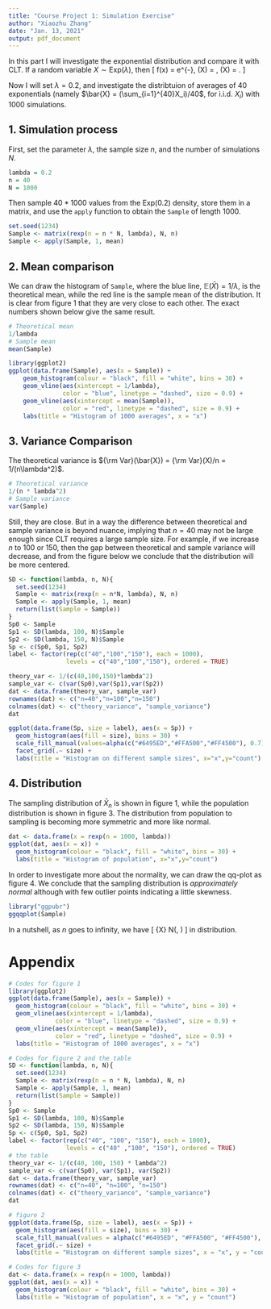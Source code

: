 ```yaml
---
title: "Course Project 1: Simulation Exercise"
author: "Xiaozhu Zhang"
date: "Jan. 13, 2021"
output: pdf_document
---
```


In this part I will investigate the exponential distribution and compare it with CLT. If a random variable $X\sim \text{Exp}(\lambda)$, then
\[ f(x) = \lambda e^{-\lambda}, \quad \mathbb{E}(X) = \frac{1}{\lambda}, \quad {\rm Var}(X) = \frac{1}{\lambda^2}.   \]

Now I will set $\lambda=0.2$, and investigate the distribtuion of averages of 40 exponentials (namely $\bar{X} = (\sum_{i=1}^{40}X_i)/40$, for i.i.d. $X_i$) with 1000 simulations. 

## 1. Simulation process
First, set the parameter $\lambda$, the sample size $n$, and the number of simulations $N$.
```r
lambda = 0.2
n = 40
N = 1000
```

Then sample $40*1000$ values from the $\text{Exp}(0.2)$ density, store them in a matrix, and use the ```apply``` function to obtain the ```Sample``` of length 1000.
```r
set.seed(1234)
Sample <- matrix(rexp(n = n * N, lambda), N, n)
Sample <- apply(Sample, 1, mean)
```

## 2. Mean comparison
We can draw the histogram of ```Sample```, where the blue line, $\mathbb{E}(\bar{X}) = 1/\lambda$, is the theoretical mean, while the red line is the sample mean of the distribution. It is clear from figure 1 that they are very close to each other. The exact numbers shown below give the same result.
```r
# Theoretical mean
1/lambda
# Sample mean
mean(Sample)
```
 
```r
library(ggplot2)
ggplot(data.frame(Sample), aes(x = Sample)) + 
    geom_histogram(colour = "black", fill = "white", bins = 30) +
    geom_vline(aes(xintercept = 1/lambda),
               color = "blue", linetype = "dashed", size = 0.9) +
    geom_vline(aes(xintercept = mean(Sample)),
               color = "red", linetype = "dashed", size = 0.9) + 
    labs(title = "Histogram of 1000 averages", x = "x")

```

## 3. Variance Comparison
The theoretical variance is ${\rm Var}(\bar{X}) = {\rm Var}(X)/n = 1/(n\lambda^2)$. 
```r
# Theoretical variance
1/(n * lambda^2)
# Sample variance
var(Sample)
```
Still, they are close. But in a way the difference between theoretical and sample variance is beyond nuance, implying that $n=40$ may not be large enough since CLT requires a large sample size. For example, if we increase $n$ to 100 or 150, then the gap between theoretical and sample variance will decrease, and from the figure below we conclude that the distribution will be more centered.
```r
SD <- function(lambda, n, N){
  set.seed(1234)
  Sample <- matrix(rexp(n = n*N, lambda), N, n)
  Sample <- apply(Sample, 1, mean)
  return(list(Sample = Sample))
}
Sp0 <- Sample
Sp1 <- SD(lambda, 100, N)$Sample
Sp2 <- SD(lambda, 150, N)$Sample
Sp <- c(Sp0, Sp1, Sp2)
label <- factor(rep(c("40","100","150"), each = 1000), 
                levels = c("40","100","150"), ordered = TRUE)

theory_var <- 1/(c(40,100,150)*lambda^2)
sample_var <- c(var(Sp0),var(Sp1),var(Sp2))
dat <- data.frame(theory_var, sample_var)
rownames(dat) <- c("n=40","n=100","n=150")
colnames(dat) <- c("theory_variance", "sample_variance")
dat

ggplot(data.frame(Sp, size = label), aes(x = Sp)) + 
  geom_histogram(aes(fill = size), bins = 30) +
  scale_fill_manual(values=alpha(c("#6495ED","#FFA500","#FF4500"), 0.7)) +
  facet_grid(.~ size) +
  labs(title = "Histogram on different sample sizes", x="x",y="count")
```


## 4. Distribution
The sampling distribution of $\bar{X}_n$ is shown in figure 1, while the population distribution is shown in figure 3. The distribution from population to sampling is becoming more symmetric and more like normal.
```r
dat <- data.frame(x = rexp(n = 1000, lambda))
ggplot(dat, aes(x = x)) + 
  geom_histogram(colour = "black", fill = "white", bins = 30) +
  labs(title = "Histogram of population", x="x",y="count")
```
In order to investigate more about the normality, we can draw the qq-plot as figure 4. We conclude that the sampling distribution is *approximately normal* although with few outlier points indicating a little skewness. 
```r
library("ggpubr")
ggqqplot(Sample)
```

In a nutshell, as $n$ goes to infinity, we have
\[  \bar{X} \rightarrow N(\frac{1}{\lambda}, \frac{1}{n\lambda^2})  \] in distribution.

\newpage
# Appendix
```r
# Codes for figure 1
library(ggplot2)
ggplot(data.frame(Sample), aes(x = Sample)) + 
  geom_histogram(colour = "black", fill = "white", bins = 30) +
  geom_vline(aes(xintercept = 1/lambda),
             color = "blue", linetype = "dashed", size = 0.9) +
  geom_vline(aes(xintercept = mean(Sample)),
             color = "red", linetype = "dashed", size = 0.9) + 
  labs(title = "Histogram of 1000 averages", x = "x")
```
  
```r
# Codes for figure 2 and the table
SD <- function(lambda, n, N){
  set.seed(1234)
  Sample <- matrix(rexp(n = n * N, lambda), N, n)
  Sample <- apply(Sample, 1, mean)
  return(list(Sample = Sample))
}
Sp0 <- Sample
Sp1 <- SD(lambda, 100, N)$Sample
Sp2 <- SD(lambda, 150, N)$Sample
Sp <- c(Sp0, Sp1, Sp2)
label <- factor(rep(c("40", "100", "150"), each = 1000), 
                levels = c("40" ,"100", "150"), ordered = TRUE)
# the table
theory_var <- 1/(c(40, 100, 150) * lambda^2)
sample_var <- c(var(Sp0), var(Sp1), var(Sp2))
dat <- data.frame(theory_var, sample_var)
rownames(dat) <- c("n=40", "n=100", "n=150")
colnames(dat) <- c("theory_variance", "sample_variance")
dat

# figure 2
ggplot(data.frame(Sp, size = label), aes(x = Sp)) + 
  geom_histogram(aes(fill = size), bins = 30) +
  scale_fill_manual(values = alpha(c("#6495ED", "#FFA500", "#FF4500"), 0.7)) +
  facet_grid(.~ size) +
  labs(title = "Histogram on different sample sizes", x = "x", y = "count")
```
  
```r
# Codes for figure 3
dat <- data.frame(x = rexp(n = 1000, lambda))
ggplot(dat, aes(x = x)) + 
  geom_histogram(colour = "black", fill = "white", bins = 30) +
  labs(title = "Histogram of population", x = "x", y = "count")
```


